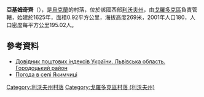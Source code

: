 {{coord|49|38|32|N|23|44|8|E|scale:100000|display=title}}

'''亞基姆奇齊'''（{{lang-uk|Якимчиці}}），是[[烏克蘭|烏克蘭]]的村落，位於該國西部[[利沃夫州|利沃夫州]]，由[[戈羅多克區|戈羅多克區]]負責管轄，始建於1625年，面積0.92平方公里，海拔高度269米，2001年人口180，人口密度每平方公里195.02人。

==參考資料==
*[http://www.uaidx.com/13/301/index Довідник поштових індексів України. Львівська область. Городоцький район]{{Wayback|url=http://www.uaidx.com/13/301/index |date=20161001112734 }}
* [http://weather.in.ua/ua/l'vovskaja/29519 Погода в селі Якимчиці] {{Wayback|url=http://weather.in.ua/ua/l%27vovskaja/29519 |date=20190222035834 }}

{{DEFAULTSORT:Якимчиці}}
[[Category:利沃夫州村落|Category:利沃夫州村落]]
[[Category:戈羅多克區村落_(利沃夫州)|Category:戈羅多克區村落 (利沃夫州)]]


{{Lviv-geo-stub}}